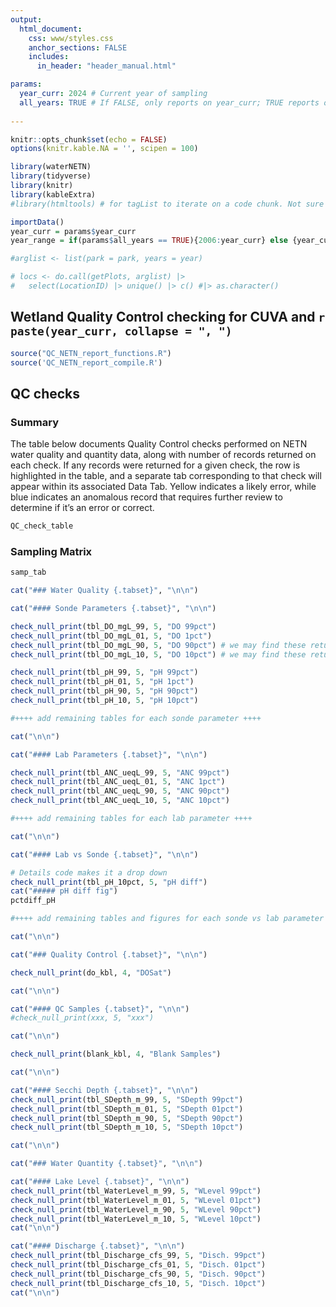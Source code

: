 ```yaml
---
output:
  html_document:
    css: www/styles.css
    anchor_sections: FALSE
    includes:
      in_header: "header_manual.html"

params:
  year_curr: 2024 # Current year of sampling
  all_years: TRUE # If FALSE, only reports on year_curr; TRUE reports on all years; Not enabled yet. Currently all years.
  
---
```


```r
knitr::opts_chunk$set(echo = FALSE)
options(knitr.kable.NA = '', scipen = 100)
```

```r
library(waterNETN)
library(tidyverse)
library(knitr)
library(kableExtra)
#library(htmltools) # for tagList to iterate on a code chunk. Not sure I'm going to need this yet.

importData()
year_curr = params$year_curr
year_range = if(params$all_years == TRUE){2006:year_curr} else {year_curr}

#arglist <- list(park = park, years = year)

# locs <- do.call(getPlots, arglist) |>
#   select(LocationID) |> unique() |> c() #|> as.character()
```


Wetland Quality Control checking for CUVA and `r paste(year_curr, collapse = ", ")` {.tabset .tabset-pills}
---

```r
source("QC_NETN_report_functions.R")
source('QC_NETN_report_compile.R')
```

## QC checks {.tabset}
### Summary {.tabset}
The table below documents Quality Control checks performed on NETN water quality and quantity data, along with number of records returned on each check. If any records were returned for a given check, the row is highlighted in the table, and a separate tab corresponding to that check will appear within its associated Data Tab. Yellow indicates a likely error, while blue indicates an anomalous record that requires further review to determine if it's an error or correct. 
```r
QC_check_table
```

### Sampling Matrix
```r
samp_tab 
```

```r
cat("### Water Quality {.tabset}", "\n\n")
```

```r
cat("#### Sonde Parameters {.tabset}", "\n\n")

check_null_print(tbl_DO_mgL_99, 5, "DO 99pct")
check_null_print(tbl_DO_mgL_01, 5, "DO 1pct")
check_null_print(tbl_DO_mgL_90, 5, "DO 90pct") # we may find these return too many records
check_null_print(tbl_DO_mgL_10, 5, "DO 10pct") # we may find these return too many records

check_null_print(tbl_pH_99, 5, "pH 99pct")
check_null_print(tbl_pH_01, 5, "pH 1pct")
check_null_print(tbl_pH_90, 5, "pH 90pct") 
check_null_print(tbl_pH_10, 5, "pH 10pct") 

#++++ add remaining tables for each sonde parameter ++++

cat("\n\n")
```

```r
cat("#### Lab Parameters {.tabset}", "\n\n")

check_null_print(tbl_ANC_ueqL_99, 5, "ANC 99pct")
check_null_print(tbl_ANC_ueqL_01, 5, "ANC 1pct")
check_null_print(tbl_ANC_ueqL_90, 5, "ANC 90pct") 
check_null_print(tbl_ANC_ueqL_10, 5, "ANC 10pct") 

#++++ add remaining tables for each lab parameter ++++

cat("\n\n")
```

```r
cat("#### Lab vs Sonde {.tabset}", "\n\n")

# Details code makes it a drop down
check_null_print(tbl_pH_10pct, 5, "pH diff")
cat("##### pH diff fig")
pctdiff_pH

#++++ add remaining tables and figures for each sonde vs lab parameter ++++

cat("\n\n")
```

```r
cat("### Quality Control {.tabset}", "\n\n")
```

```r
check_null_print(do_kbl, 4, "DOSat")

cat("\n\n")
```

```r
cat("#### QC Samples {.tabset}", "\n\n")
#check_null_print(xxx, 5, "xxx")

cat("\n\n")
```


```r
check_null_print(blank_kbl, 4, "Blank Samples")

cat("\n\n")
```

```r
cat("#### Secchi Depth {.tabset}", "\n\n")
check_null_print(tbl_SDepth_m_99, 5, "SDepth 99pct")
check_null_print(tbl_SDepth_m_01, 5, "SDepth 01pct")
check_null_print(tbl_SDepth_m_90, 5, "SDepth 90pct")
check_null_print(tbl_SDepth_m_10, 5, "SDepth 10pct")

cat("\n\n")
```


```r
cat("### Water Quantity {.tabset}", "\n\n")
```

```r
cat("#### Lake Level {.tabset}", "\n\n")
check_null_print(tbl_WaterLevel_m_99, 5, "WLevel 99pct")
check_null_print(tbl_WaterLevel_m_01, 5, "WLevel 01pct")
check_null_print(tbl_WaterLevel_m_90, 5, "WLevel 90pct")
check_null_print(tbl_WaterLevel_m_10, 5, "WLevel 10pct")
cat("\n\n")
```


```r
cat("#### Discharge {.tabset}", "\n\n")
check_null_print(tbl_Discharge_cfs_99, 5, "Disch. 99pct")
check_null_print(tbl_Discharge_cfs_01, 5, "Disch. 01pct")
check_null_print(tbl_Discharge_cfs_90, 5, "Disch. 90pct")
check_null_print(tbl_Discharge_cfs_10, 5, "Disch. 10pct")
cat("\n\n")
```
